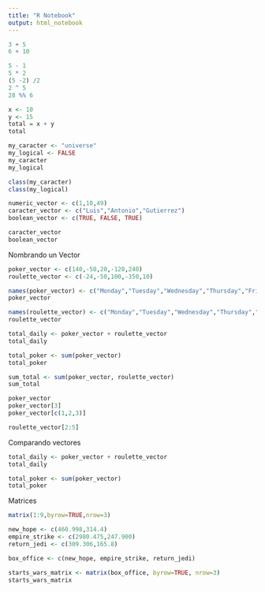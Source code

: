 ```yaml
---
title: "R Notebook"
output: html_notebook
---
```


```r
3 + 5
6 + 10 

5 - 1
5 * 2
(5 -2) /2
2 ^ 5
28 %% 6
```
```r
x <- 10
y <- 15
total = x + y
total
```
```r
my_caracter <- "universe"
my_logical <- FALSE
my_caracter
my_logical
```
```r
class(my_caracter)
class(my_logical)
```
```r
numeric_vector <- c(1,10,49)
caracter_vector <- c("Luis","Antonio","Gutierrez")
boolean_vector <- c(TRUE, FALSE, TRUE)

caracter_vector
boolean_vector
```
Nombrando un Vector
```r
poker_vector <- c(140,-50,20,-120,240)
roulette_vector <- c(-24,-50,100,-350,10)

names(poker_vector) <- c("Monday","Tuesday","Wednesday","Thursday","Friday")
poker_vector

names(roulette_vector) <- c("Monday","Tuesday","Wednesday","Thursday","Friday")
roulette_vector

total_daily <- poker_vector + roulette_vector
total_daily

total_poker <- sum(poker_vector)
total_poker

sum_total <- sum(poker_vector, roulette_vector)
sum_total

poker_vector
poker_vector[3]
poker_vector[c(1,2,3)]

roulette_vector[2:5]


```
Comparando vectores
```r
total_daily <- poker_vector + roulette_vector
total_daily

total_poker <- sum(poker_vector)
total_poker
```

Matrices
```r
matrix(1:9,byrow=TRUE,nrow=3)
```
```r
new_hope <- c(460.998,314.4)
empire_strike <- c(2980.475,247.900)
return_jedi <- c(309.306,165.8)

box_office <- c(new_hope, empire_strike, return_jedi)

starts_wars_matrix <- matrix(box_office, byrow=TRUE, nrow=3)
starts_wars_matrix
```
```r


```

